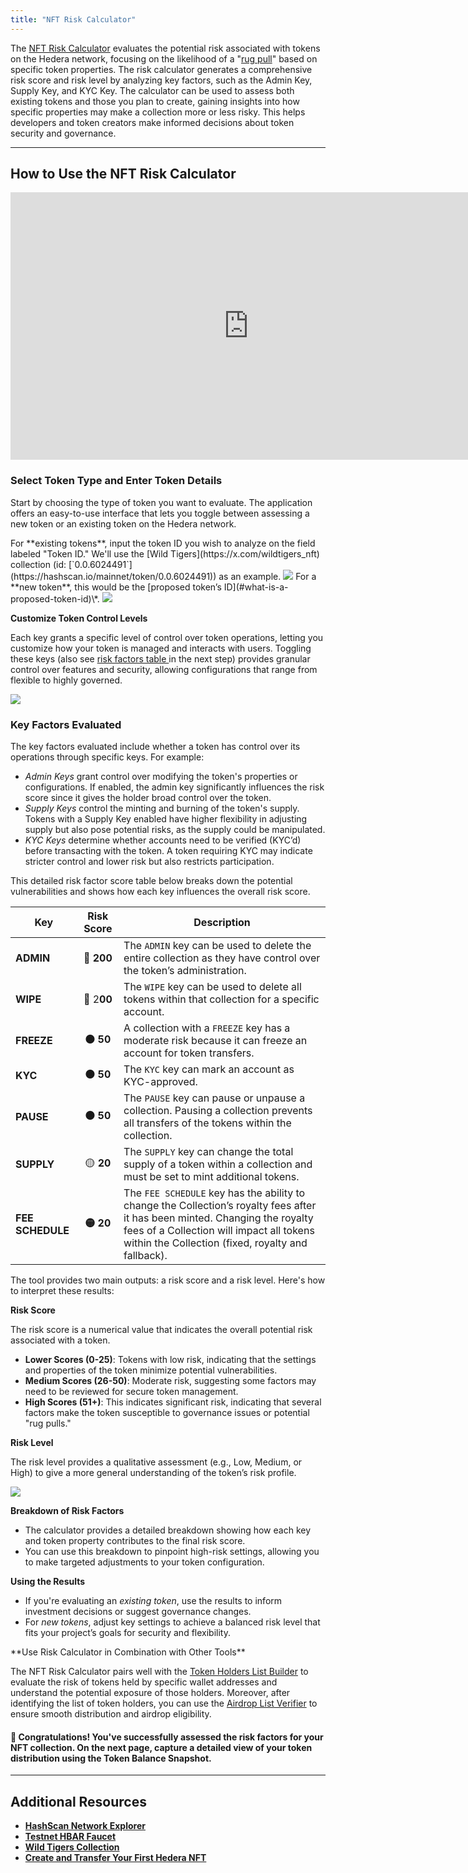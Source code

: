 ```yaml
---
title: "NFT Risk Calculator"
---
```


The [NFT Risk Calculator](https://nft-studio.hashgraph.com/nft-risk-calculator/) evaluates the potential risk associated with tokens on the Hedera network, focusing on the likelihood of a "[rug pull](/hedera/support-and-community/glossary#rug-pull)" based on specific token properties. The risk calculator generates a comprehensive risk score and risk level by analyzing key factors, such as the Admin Key, Supply Key, and KYC Key. The calculator can be used to assess both existing tokens and those you plan to create, gaining insights into how specific properties may make a collection more or less risky. This helps developers and token creators make informed decisions about token security and governance.

<Columns cols={2}>
  <Card
    title="NFT Risk Calculator Web App"
    href="https://nft-studio.hashgraph.com/nft-risk-calculator/"
    arrow
    img="/images/open-source-solutions/nft-studio/nft-risk-calculator/nft-risk-calculator-6.png"
  ></Card>
  <Card
    title="NFT Risk Calculator Repo"
    href="https://github.com/hedera-dev/risk-calculator-for-hedera-tokens"
    arrow
    img="/images/open-source-solutions/nft-studio/nft-risk-calculator/nft-risk-calculator-5.png"
  ></Card>
</Columns>

---

## How to Use the NFT Risk Calculator

<iframe
  width="761"
  height="428"
  src="https://www.youtube.com/embed/rjfk0ztRnhM"
  title="NFT Studio | NFT Risk Calculator"
  frameborder="0"
  allow="accelerometer; autoplay; clipboard-write; encrypted-media; gyroscope; picture-in-picture; web-share"
  referrerpolicy="strict-origin-when-cross-origin"
  allowfullscreen
></iframe>

### **Select Token Type and Enter Token Details**

Start by choosing the type of token you want to evaluate. The application offers an easy-to-use interface that lets you toggle between assessing a new token or an existing token on the Hedera network.

<Tabs>
<Tab title=" Existing Token">
For **existing tokens**, input the token ID you wish to analyze on the field labeled "Token ID." We'll use the [Wild Tigers](https://x.com/wildtigers_nft) collection (id: [`0.0.6024491`](https://hashscan.io/mainnet/token/0.0.6024491)) as an example.

<Frame>
  <img src="/images/open-source-solutions/nft-studio/nft-risk-calculator/nft-risk-calculator-1.png" />
</Frame>
</Tab>

<Tab title=" New Token ">
For a **new token**, this would be the [proposed token’s ID](#what-is-a-proposed-token-id)\*.

<Frame>
  <img src="/images/open-source-solutions/nft-studio/nft-risk-calculator/nft-risk-calculator-2.png" />
</Frame>

**Customize Token Control Levels**

Each key grants a specific level of control over token operations, letting you customize how your token is managed and interacts with users. Toggling these keys (also see [risk factors table ](#risk-factors)in the next step) provides granular control over features and security, allowing configurations that range from flexible to highly governed.

<Frame>
  <img src="/images/open-source-solutions/nft-studio/nft-risk-calculator/nft-risk-calculator-3.png" />
</Frame>
</Tab>
</Tabs>

### **Key Factors Evaluated**

The key factors evaluated include whether a token has control over its operations through specific keys. For example:

- _Admin Keys_ grant control over modifying the token's properties or configurations. If enabled, the admin key significantly influences the risk score since it gives the holder broad control over the token.
- _Supply Keys_ control the minting and burning of the token's supply. Tokens with a Supply Key enabled have higher flexibility in adjusting supply but also pose potential risks, as the supply could be manipulated.
- _KYC Keys_ determine whether accounts need to be verified (KYC’d) before transacting with the token. A token requiring KYC may indicate stricter control and lower risk but also restricts participation.

This detailed risk factor score table below breaks down the potential vulnerabilities and shows how each key influences the overall risk score.

<table>
  <thead>
    <tr>
      <th>Key</th>
      <th align="center">Risk Score</th>
      <th>Description</th>
    </tr>
  </thead>
  <tbody>
    <tr>
      <td>
        <strong>ADMIN</strong>
      </td>
      <td align="center">
        🔴 <strong>200</strong>
      </td>
      <td>
        The <code>ADMIN</code> key can be used to delete the entire collection
        as they have control over the token’s administration.
      </td>
    </tr>
    <tr>
      <td>
        <strong>WIPE</strong>
      </td>
      <td align="center">
        🔴 2<strong>00</strong>
      </td>
      <td>
        The <code>WIPE</code> key can be used to delete all tokens within that
        collection for a specific account.
      </td>
    </tr>
    <tr>
      <td>
        <strong>FREEZE</strong>
      </td>
      <td align="center">
        <strong>🟠 50</strong>
      </td>
      <td>
        A collection with a <code>FREEZE</code> key has a moderate risk because
        it can freeze an account for token transfers.
      </td>
    </tr>
    <tr>
      <td>
        <strong>KYC</strong>
      </td>
      <td align="center">
        <strong>🟠 50</strong>
      </td>
      <td>
        The <code>KYC</code> key can mark an account as KYC-approved.
      </td>
    </tr>
    <tr>
      <td>
        <strong>PAUSE</strong>
      </td>
      <td align="center">
        <strong>🟠 50</strong>
      </td>
      <td>
        The <code>PAUSE</code> key can pause or unpause a collection. Pausing a
        collection prevents all transfers of the tokens within the collection.
      </td>
    </tr>
    <tr>
      <td>
        <strong>SUPPLY</strong>
      </td>
      <td align="center">
        🟡 <strong>20</strong>
      </td>
      <td>
        The <code>SUPPLY</code> key can change the total supply of a token
        within a collection and must be set to mint additional tokens.
      </td>
    </tr>
    <tr>
      <td>
        <strong>FEE SCHEDULE</strong>
      </td>
      <td align="center">
        <strong>🟡 20</strong>
      </td>
      <td>
        The <code>FEE SCHEDULE</code> key has the ability to change the
        Collection’s royalty fees after it has been minted. Changing the royalty
        fees of a Collection will impact all tokens within the Collection
        (fixed, royalty and fallback).
      </td>
    </tr>
  </tbody>
</table>

<Accordion title="Understanding the Results">
The tool provides two main outputs: a risk score and a risk level. Here's how to interpret these results:

**Risk Score**

The risk score is a numerical value that indicates the overall potential risk associated with a token.

- **Lower Scores (0-25)**: Tokens with low risk, indicating that the settings and properties of the token minimize potential vulnerabilities.
- **Medium Scores (26-50)**: Moderate risk, suggesting some factors may need to be reviewed for secure token management.
- **High Scores (51+)**: This indicates significant risk, indicating that several factors make the token susceptible to governance issues or potential "rug pulls."

**Risk Level**

The risk level provides a qualitative assessment (e.g., Low, Medium, or High) to give a more general understanding of the token’s risk profile.

<Frame>
  <img src="/images/open-source-solutions/nft-studio/nft-risk-calculator/nft-risk-calculator-4.png" />
</Frame>

**Breakdown of Risk Factors**

- The calculator provides a detailed breakdown showing how each key and token property contributes to the final risk score.
- You can use this breakdown to pinpoint high-risk settings, allowing you to make targeted adjustments to your token configuration.

**Using the Results**

- If you're evaluating an _existing token_, use the results to inform investment decisions or suggest governance changes.
- For _new tokens_, adjust key settings to achieve a balanced risk level that fits your project’s goals for security and flexibility.

</Accordion>

<Info>
**Use Risk Calculator in Combination with Other Tools**

The NFT Risk Calculator pairs well with the [Token Holders List Builder](/hedera/open-source-solutions/nft-studio/nft-token-holders-list-builder) to evaluate the risk of tokens held by specific wallet addresses and understand the potential exposure of those holders. Moreover, after identifying the list of token holders, you can use the [Airdrop List Verifier](/hedera/open-source-solutions/nft-studio/airdrop-list-verifier) to ensure smooth distribution and airdrop eligibility.

</Info>

#### 🎉 Congratulations! You've successfully assessed the risk factors for your NFT collection. On the next page, capture a detailed view of your token distribution using the Token Balance Snapshot.

---

## Additional Resources

- [**HashScan Network Explorer**](https://hashscan.io/)
- [**Testnet HBAR Faucet**](https://portal.hedera.com/)
- [**Wild Tigers Collection**](https://x.com/wildtigers_nft)
- [**Create and Transfer Your First Hedera NFT**](/hedera/tutorials/token/create-and-transfer-your-first-nft)
